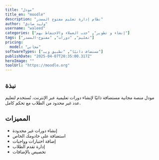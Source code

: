 ---
title: "مودل"
title_en: "moodle"
description: "نظام إدارة تعليم مفتوح المصدر"
author: "وليد صادق"
username: "waleed"
categories: ["إنشاء و تطوير", "جذب العملاء والاحتفاظ بهم"]
tags: ["تعليم", "دورات", "مفتوح-المصدر"]
pricing:
  model: "مجاني"
softwareTypes: ["مستضاف ذاتيًا", "تطبيق ويب"]
publishDate: "2025-04-07T20:35:00.317Z"
heroImage: ""
toolUrl: "https://moodle.org"
---
## نبذة
مودل منصة مجانية مستضافة ذاتيًا لإنشاء دورات تعليمية عبر الإنترنت. تُستخدم لتعليم عدد غير محدود من الطلاب مع تحكم كامل.

## المميزات
- إنشاء دورات غير محدودة
- استضافة على خادومك الخاص
- إضافة اختبارات وواجبات
- إدارة تقدم الطلاب
- تخصيص بالإضافات